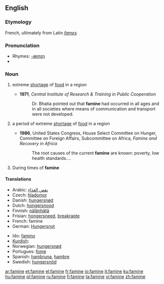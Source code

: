==English==

===Etymology===
French, ultimately from Latin ''[[fames]]''

===Pronunciation===
*Rhymes: [[Rhymes:English:-æmɪn|-æmɪn]]
*{{audio|en-us-famine.ogg|Audio (US)}}

===Noun===
{{en-noun|s|-}}
{{wikipedia}}

# {{uncountable}} extreme [[shortage]] of [[food]] in a region
#*'''1971''', ''Central Institute of Research & Training in Public Cooperation''
#*:Dr. Bhatia pointed out that '''famine''' had occurred in all ages and in all societies where means of communication and transport were not developed.
# {{countable}} a period of extreme [[shortage]] of [[food]] in a region
#*'''1986''', United States Congress, House Select Committee on Hunger, Committee on Foreign Affairs, Subcommittee on Africa, ''Famine and Recovery in Africa''
#*:The root causes of the current '''famine''' are known: poverty, low health standards....
#During times of '''famine'''

====Translations====

{{trans-top|extreme shortage of food in a region}}
*Arabic: [[نقص الغذاء]]
*Czech: [[hladomor]] {{m}}
* Danish: [[hungersnød]] {{c}}
* Dutch: [[hongersnood]] {{m}}
* Finnish: [[nälänhätä]]
* Frisian: [[hongersneed]], [[breakrapte]]
* French: famine {{f}}
* German: [[Hungersnot]] {{f}}
{{trans-mid}}
* Ido: [[famino]]
*[[Kurdish]]: {{trad|ku|xela}} {{f}}
* Norwegian: [[hungersnød]] {{m}}
* Portugues: [[fome]] {{f}}
* Spanish: [[hambruna]], [[hambre]]
* Swedish: [[hungersnöd]]
{{trans-bottom}}

{{trans-top|a period of extreme shortage of food in a region}}
{{trans-mid}}
{{trans-bottom}}

[[ar:famine]]
[[et:famine]]
[[el:famine]]
[[fr:famine]]
[[io:famine]]
[[it:famine]]
[[ku:famine]]
[[hu:famine]]
[[pl:famine]]
[[ru:famine]]
[[fi:famine]]
[[ta:famine]]
[[vi:famine]]
[[zh:famine]]